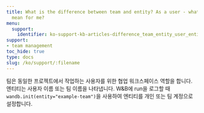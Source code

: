 ```yaml
---
title: What is the difference between team and entity? As a user - what does entity
  mean for me?
menu:
  support:
    identifier: ko-support-kb-articles-difference_team_entity_user_entity_mean_me
support:
- team management
toc_hide: true
type: docs
slug: /ko/support/:filename
---
```


팀은 동일한 프로젝트에서 작업하는 사용자를 위한 협업 워크스페이스 역할을 합니다. 엔티티는 사용자 이름 또는 팀 이름을 나타냅니다. W&B에 run을 로그할 때 `wandb.init(entity="example-team")`을 사용하여 엔티티를 개인 또는 팀 계정으로 설정합니다.
